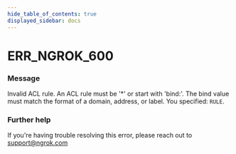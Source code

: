 ```yaml
---
hide_table_of_contents: true
displayed_sidebar: docs
---
```



# ERR_NGROK_600

### Message
Invalid ACL rule. An ACL rule must be '*' or start with 'bind:'. The bind value must match the format of a domain, address, or label. You specified: `RULE`.

<ErrorDetails error='err_ngrok_600' />


### Further help
If you're having trouble resolving this error, please reach out to [support@ngrok.com](mailto:support@ngrok.com?subject=Help%20with%20ERR_NGROK_600)

